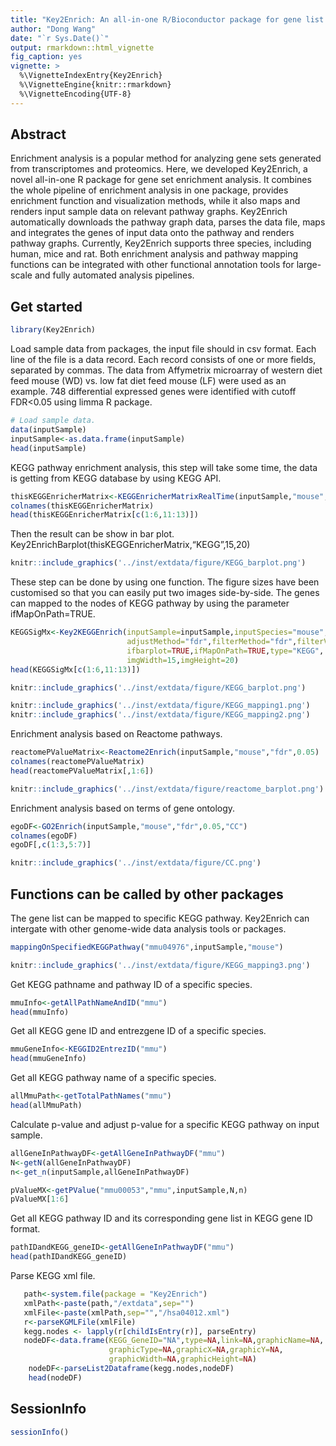 ```yaml
---
title: "Key2Enrich: An all-in-one R/Bioconductor package for gene list enrichment analysis and pathway visualization"
author: "Dong Wang"
date: "`r Sys.Date()`"
output: rmarkdown::html_vignette
fig_caption: yes
vignette: >
  %\VignetteIndexEntry{Key2Enrich}
  %\VignetteEngine{knitr::rmarkdown}
  %\VignetteEncoding{UTF-8}
---
```

## Abstract
Enrichment analysis is a popular method for analyzing gene sets generated from transcriptomes and proteomics. Here, we developed Key2Enrich, a novel all-in-one R package for gene set enrichment analysis. It combines the whole pipeline of enrichment analysis in one package, provides enrichment function and visualization methods, while it also maps and renders input sample data on relevant pathway graphs. Key2Enrich automatically downloads the pathway graph data, parses the data file, maps and integrates the genes of input data onto the pathway and renders pathway graphs. Currently, Key2Enrich supports three species, including human, mice and rat. Both enrichment analysis and pathway mapping functions can be integrated with other functional annotation tools for large-scale and fully automated analysis pipelines.


## Get started

```r
library(Key2Enrich)
```

Load sample data from packages, the input file should in csv format. Each line of the file is a data record. Each record consists of one or more fields, separated by commas. The data from Affymetrix microarray of western diet feed mouse (WD) vs. low fat diet feed mouse (LF) were used as an example. 748 differential expressed genes were identified with cutoff FDR<0.05 using limma R package. 
```r
# Load sample data.
data(inputSample)
inputSample<-as.data.frame(inputSample)
head(inputSample)
```

KEGG pathway enrichment analysis, this step will take some time, the data is getting from KEGG database by using KEGG API.
```r

thisKEGGEnricherMatrix<-KEGGEnricherMatrixRealTime(inputSample,"mouse","fdr","fdr",0.05)
colnames(thisKEGGEnricherMatrix)
head(thisKEGGEnricherMatrix[c(1:6,11:13)])
```

Then the result can be show in bar plot.
Key2EnrichBarplot(thisKEGGEnricherMatrix,"KEGG",15,20)


```r
knitr::include_graphics('../inst/extdata/figure/KEGG_barplot.png')
```

These step can be done by using one function. The figure sizes have been customised so that you can easily put two images side-by-side. The genes can mapped to the nodes of KEGG pathway by using the parameter ifMapOnPath=TRUE.

```r

KEGGSigMx<-Key2KEGGEnrich(inputSample=inputSample,inputSpecies="mouse",
                          adjustMethod="fdr",filterMethod="fdr",filterValue=0.05,
                          ifbarplot=TRUE,ifMapOnPath=TRUE,type="KEGG",
                          imgWidth=15,imgHeight=20)
head(KEGGSigMx[c(1:6,11:13)])
```

```r
knitr::include_graphics('../inst/extdata/figure/KEGG_barplot.png')
```

```r
knitr::include_graphics('../inst/extdata/figure/KEGG_mapping1.png')
knitr::include_graphics('../inst/extdata/figure/KEGG_mapping2.png')
```

Enrichment analysis based on Reactome pathways.
```r
reactomePValueMatrix<-Reactome2Enrich(inputSample,"mouse","fdr",0.05)
colnames(reactomePValueMatrix)
head(reactomePValueMatrix[,1:6])
```

```r
knitr::include_graphics('../inst/extdata/figure/reactome_barplot.png')
```

Enrichment analysis based on terms of gene ontology.
```r
egoDF<-GO2Enrich(inputSample,"mouse","fdr",0.05,"CC")
colnames(egoDF)
egoDF[,c(1:3,5:7)]
```

```r
knitr::include_graphics('../inst/extdata/figure/CC.png')
```

## Functions can be called by other packages
The gene list can be mapped to specific KEGG pathway. Key2Enrich can intergate with other genome-wide data analysis tools or packages.
```r
mappingOnSpecifiedKEGGPathway("mmu04976",inputSample,"mouse")
```

```r
knitr::include_graphics('../inst/extdata/figure/KEGG_mapping3.png')
```

Get KEGG pathname and pathway ID of a specific species.
```r
mmuInfo<-getAllPathNameAndID("mmu")
head(mmuInfo)
```
Get all KEGG gene ID and entrezgene ID of a specific species.
```r
mmuGeneInfo<-KEGGID2EntrezID("mmu")
head(mmuGeneInfo)
```

Get all KEGG pathway name of a specific species.
```r
allMmuPath<-getTotalPathNames("mmu")
head(allMmuPath)
```

Calculate p-value and adjust p-value for a specific KEGG pathway on input sample.
```r
allGeneInPathwayDF<-getAllGeneInPathwayDF("mmu")
N<-getN(allGeneInPathwayDF)
n<-get_n(inputSample,allGeneInPathwayDF)

pValueMX<-getPValue("mmu00053","mmu",inputSample,N,n)
pValueMX[1:6]
```
Get all KEGG pathway ID and its corresponding gene list in KEGG gene ID format.
```r
pathIDandKEGG_geneID<-getAllGeneInPathwayDF("mmu")
head(pathIDandKEGG_geneID)
```
Parse KEGG xml file.
```r
   path<-system.file(package = "Key2Enrich")
   xmlPath<-paste(path,"/extdata",sep="")
   xmlFile<-paste(xmlPath,sep="","/hsa04012.xml")
   r<-parseKGMLFile(xmlFile)
   kegg.nodes <- lapply(r[childIsEntry(r)], parseEntry)
   nodeDF<-data.frame(KEGG_GeneID="NA",type=NA,link=NA,graphicName=NA,
                      graphicType=NA,graphicX=NA,graphicY=NA,
                      graphicWidth=NA,graphicHeight=NA)
    nodeDF<-parseList2Dataframe(kegg.nodes,nodeDF)
    head(nodeDF)
```
## SessionInfo
```r
sessionInfo()
```
